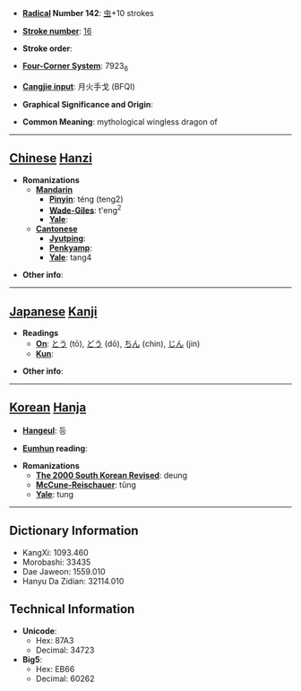 * '''[[Wiktionary:Chinese radical index| Radical]] Number 142''': [[Wiktionary:Chinese radical index 虫|虫]]+10 strokes

* '''[[Wiktionary:Chinese total strokes index|Stroke number]]''': [[Wiktionary:Chinese total strokes index 16|16]]

* '''Stroke order''': 

* '''[[Wiktionary:Chinese four corner index|Four-Corner System]]''': 7923<sub>6</sub>

* '''[[Wiktionary:Chinese Cangjie index|Cangjie input]]''': 月火手戈 (BFQI)

* '''Graphical Significance and Origin''': 

* '''Common Meaning''': mythological wingless dragon of

----

== [[Chinese]] [[Hanzi]] ==

* '''Romanizations'''
** '''[[Mandarin]]'''
*** '''[[Pinyin]]''': téng (teng2)
*** '''[[Wade-Giles]]''': t'eng<sup>2</sup>
*** '''[[Yale]]''': 
** '''[[Cantonese]]'''
*** '''[[Jyutping]]''':
*** '''[[Penkyamp]]''': 
*** '''[[Yale]]''': tang4

* '''Other info''': 

----

== [[Japanese]] [[Kanji]] ==

* '''Readings'''
** '''[[On]]''': [[とう]] (tō), [[どう]] (dō), [[ちん]] (chin), [[じん]] (jin)
** '''[[Kun]]''': 

* '''Other info''':  

----

== [[Korean]] [[Hanja]] ==

* '''[[Hangeul]]''': 등

* '''[[Eumhun]] reading''': 

* '''Romanizations'''
** '''[[The 2000 South Korean Revised Romanization|The 2000 South Korean Revised]]''': deung
** '''[[McCune-Reischauer]]''': tŭng
** '''[[Yale]]''': tung

----

== Dictionary Information ==

* KangXi: 1093.460
* Morobashi: 33435
* Dae Jaweon: 1559.010
* Hanyu Da Zidian: 32114.010

== Technical Information ==

* '''Unicode''':
** Hex: 87A3
** Decimal: 34723
* '''Big5''':
** Hex: EB66
** Decimal: 60262